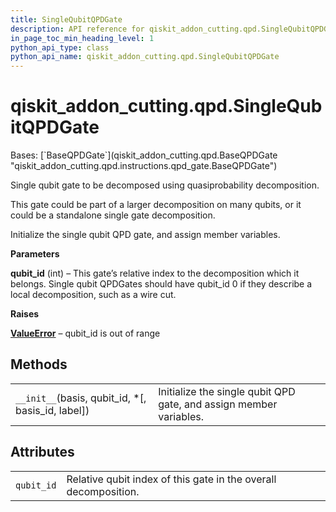 ```yaml
---
title: SingleQubitQPDGate
description: API reference for qiskit_addon_cutting.qpd.SingleQubitQPDGate
in_page_toc_min_heading_level: 1
python_api_type: class
python_api_name: qiskit_addon_cutting.qpd.SingleQubitQPDGate
---
```


<span id="qiskit-addon-cutting-qpd-singlequbitqpdgate" />

# qiskit\_addon\_cutting.qpd.SingleQubitQPDGate

<Class id="qiskit_addon_cutting.qpd.SingleQubitQPDGate" isDedicatedPage={true} github="https://github.com/Qiskit/qiskit-addon-cutting/tree/stable/0.9/qiskit_addon_cutting/qpd/instructions/qpd_gate.py" signature="SingleQubitQPDGate(basis, qubit_id, *, basis_id=None, label=None)" modifiers="class">
  Bases: [`BaseQPDGate`](qiskit_addon_cutting.qpd.BaseQPDGate "qiskit_addon_cutting.qpd.instructions.qpd_gate.BaseQPDGate")

  Single qubit gate to be decomposed using quasiprobability decomposition.

  This gate could be part of a larger decomposition on many qubits, or it could be a standalone single gate decomposition.

  Initialize the single qubit QPD gate, and assign member variables.

  **Parameters**

  **qubit\_id** (int) – This gate’s relative index to the decomposition which it belongs. Single qubit QPDGates should have qubit\_id 0 if they describe a local decomposition, such as a wire cut.

  **Raises**

  [**ValueError**](https://docs.python.org/3/library/exceptions.html#ValueError "(in Python v3.13)") – qubit\_id is out of range

  ## Methods

  |                                                       |                                                                    |
  | ----------------------------------------------------- | ------------------------------------------------------------------ |
  | `__init__`(basis, qubit\_id, \*\[, basis\_id, label]) | Initialize the single qubit QPD gate, and assign member variables. |

  ## Attributes

  |            |                                                                 |
  | ---------- | --------------------------------------------------------------- |
  | `qubit_id` | Relative qubit index of this gate in the overall decomposition. |
</Class>


